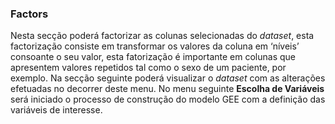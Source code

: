 ### **Factors**

Nesta secção poderá factorizar as colunas selecionadas do *dataset*, esta factorização consiste em transformar os valores da coluna em 'níveis' consoante o seu valor, esta fatorização é importante em colunas que apresentem valores repetidos tal como o sexo de um paciente, por exemplo. Na secção seguinte poderá visualizar o *dataset* com as alterações efetuadas no decorrer deste menu. No menu seguinte **Escolha de Variáveis** será iniciado o processo de construção do modelo GEE com a definição das variáveis de interesse.



